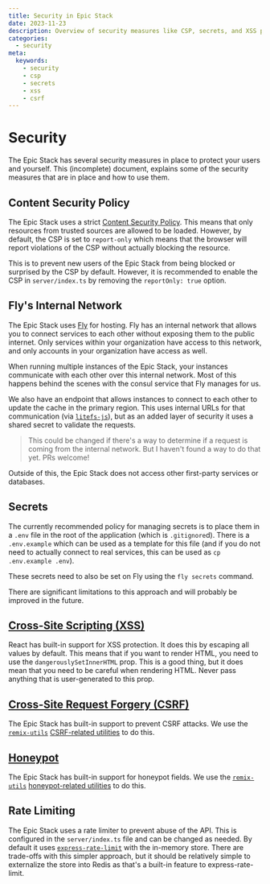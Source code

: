 ```yaml
---
title: Security in Epic Stack
date: 2023-11-23
description: Overview of security measures like CSP, secrets, and XSS protection. 
categories:
  - security
meta:
  keywords:
    - security
    - csp
    - secrets
    - xss
    - csrf
---
```

# Security

The Epic Stack has several security measures in place to protect your users and
yourself. This (incomplete) document, explains some of the security measures
that are in place and how to use them.

## Content Security Policy

The Epic Stack uses a strict
[Content Security Policy](https://developer.mozilla.org/en-US/docs/Web/HTTP/CSP).
This means that only resources from trusted sources are allowed to be loaded.
However, by default, the CSP is set to `report-only` which means that the
browser will report violations of the CSP without actually blocking the
resource.

This is to prevent new users of the Epic Stack from being blocked or surprised
by the CSP by default. However, it is recommended to enable the CSP in
`server/index.ts` by removing the `reportOnly: true` option.

## Fly's Internal Network

The Epic Stack uses [Fly](https://fly.io) for hosting. Fly has an internal
network that allows you to connect services to each other without exposing them
to the public internet. Only services within your organization have access to
this network, and only accounts in your organization have access as well.

When running multiple instances of the Epic Stack, your instances communicate
with each other over this internal network. Most of this happens behind the
scenes with the consul service that Fly manages for us.

We also have an endpoint that allows instances to connect to each other to
update the cache in the primary region. This uses internal URLs for that
communication (via [`litefs-js`](https://github.com/fly-apps/litefs-js)), but as
an added layer of security it uses a shared secret to validate the requests.

> This could be changed if there's a way to determine if a request is coming
> from the internal network. But I haven't found a way to do that yet. PRs
> welcome!

Outside of this, the Epic Stack does not access other first-party services or
databases.

## Secrets

The currently recommended policy for managing secrets is to place them in a
`.env` file in the root of the application (which is `.gitignore`d). There is a
`.env.example` which can be used as a template for this file (and if you do not
need to actually connect to real services, this can be used as
`cp .env.example .env`).

These secrets need to also be set on Fly using the `fly secrets` command.

There are significant limitations to this approach and will probably be improved
in the future.

## [Cross-Site Scripting (XSS)](https://developer.mozilla.org/en-US/docs/Glossary/Cross-site_scripting)

React has built-in support for XSS protection. It does this by escaping all
values by default. This means that if you want to render HTML, you need to use
the `dangerouslySetInnerHTML` prop. This is a good thing, but it does mean that
you need to be careful when rendering HTML. Never pass anything that is
user-generated to this prop.

## [Cross-Site Request Forgery (CSRF)](https://forms.epicweb.dev/07)

The Epic Stack has built-in support to prevent CSRF attacks. We use the
[`remix-utils`](https://github.com/sergiodxa/remix-utils)
[CSRF-related utilities](https://github.com/sergiodxa/remix-utils#csrf) to do
this.

## [Honeypot](https://forms.epicweb.dev/06)

The Epic Stack has built-in support for honeypot fields. We use the
[`remix-utils`](https://github.com/sergiodxa/remix-utils)
[honeypot-related utilities](https://github.com/sergiodxa/remix-utils#form-honeypot)
to do this.

## Rate Limiting

The Epic Stack uses a rate limiter to prevent abuse of the API. This is
configured in the `server/index.ts` file and can be changed as needed. By
default it uses [`express-rate-limit`](https://npm.im/express-rate-limit) with
the in-memory store. There are trade-offs with this simpler approach, but it
should be relatively simple to externalize the store into Redis as that's a
built-in feature to express-rate-limit.
